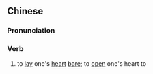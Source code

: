 ==Chinese==
{{zh-forms}}

===Pronunciation===
{{zh-pron
|m=jiāoxīn
|c=gaau1 sam1
|cat=v
}}

===Verb===
{{zh-verb}}

# to [[lay]] one's [[heart]] [[bare]]; to [[open]] one's heart to